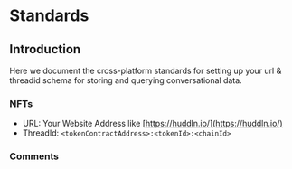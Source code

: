 
# Standards

## Introduction

Here we document the cross-platform standards for setting up your url & threadid schema for storing and querying conversational data.

### NFTs

- URL: Your Website Address like [https://huddln.io/](https://huddln.io/)
- ThreadId: `<tokenContractAddress>:<tokenId>:<chainId>`


### Comments
<CommentBox threadId="standards"/>

